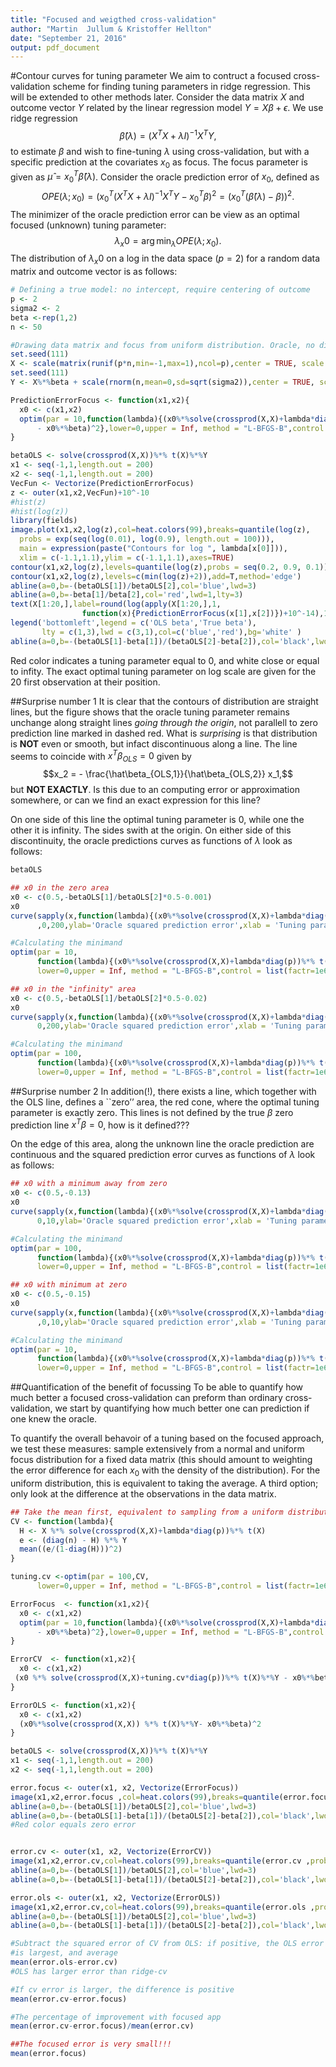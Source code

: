 ```yaml
---
title: "Focused and weigthed cross-validation"
author: "Martin  Jullum & Kristoffer Hellton"
date: "September 21, 2016"
output: pdf_document
---
```


#Contour curves for tuning parameter
We aim to contruct a focused cross-validation scheme for finding tuning parameters in ridge regression. This will be extended to other methods later. Consider the data matrix $X$ and outcome vector $Y$ related by the linear regression model $Y = X \beta + \epsilon$. We use ridge regression 
$$\hat \beta(\lambda) = (X^TX+\lambda I)^{-1}X^TY,$$ 
to estimate $\beta$ and wish to fine-tuning $\lambda$ using cross-validation, but with a specific prediction at the covariates $x_0$ as focus. The focus parameter is given as $\hat\mu = x_0^T \hat \beta (\lambda)$. 
Consider the oracle prediction error of $x_0$, defined as
$$OPE(\lambda; x_0) = (x_0^T(X^TX+\lambda I)^{-1}X^TY-x_0^T\beta)^2 = (x_0^T(\hat \beta(\lambda)-\beta))^2.$$
The minimizer of the oracle prediction error can be view as an optimal focused (unknown) tuning parameter: 
$$\lambda_x0 = \arg\min_\lambda OPE(\lambda; x_0).$$
The distribution of $\lambda_x0$ on a log in the data space $(p=2)$ for a random data matrix and outcome vector is as follows:
```r
# Defining a true model: no intercept, require centering of outcome 
p <- 2
sigma2 <- 2
beta <-rep(1,2)   
n <- 50

#Drawing data matrix and focus from uniform distribution. Oracle, no distributed outcome?
set.seed(111)
X <- scale(matrix(runif(p*n,min=-1,max=1),ncol=p),center = TRUE, scale = FALSE)
set.seed(111)
Y <- X%*%beta + scale(rnorm(n,mean=0,sd=sqrt(sigma2)),center = TRUE, scale = FALSE)

PredictionErrorFocus <- function(x1,x2){
  x0 <- c(x1,x2)
  optim(par = 10,function(lambda){(x0%*%solve(crossprod(X,X)+lambda*diag(p))%*% t(X)%*%Y
      - x0%*%beta)^2},lower=0,upper = Inf, method = "L-BFGS-B",control = list(factr=1e6))$par
}

betaOLS <- solve(crossprod(X,X))%*% t(X)%*%Y
x1 <- seq(-1,1,length.out = 200)
x2 <- seq(-1,1,length.out = 200)
VecFun <- Vectorize(PredictionErrorFocus)
z <- outer(x1,x2,VecFun)+10^-10
#hist(z)
#hist(log(z))
library(fields)
image.plot(x1,x2,log(z),col=heat.colors(99),breaks=quantile(log(z),
  probs = exp(seq(log(0.01), log(0.9), length.out = 100))),
  main = expression(paste("Contours for log ", lambda[x[0]])),
  xlim = c(-1.1,1.1),ylim = c(-1.1,1.1),axes=TRUE)
contour(x1,x2,log(z),levels=quantile(log(z),probs = seq(0.2, 0.9, 0.1)),add=T,method='edge')
contour(x1,x2,log(z),levels=c(min(log(z)+2)),add=T,method='edge')
abline(a=0,b=-(betaOLS[1])/betaOLS[2],col='blue',lwd=3)
abline(a=0,b=-beta[1]/beta[2],col='red',lwd=1,lty=3)
text(X[1:20,],label=round(log(apply(X[1:20,],1,
                function(x){PredictionErrorFocus(x[1],x[2])})+10^-14),1))
legend('bottomleft',legend = c('OLS beta','True beta'),
       lty = c(1,3),lwd = c(3,1),col=c('blue','red'),bg='white' )
abline(a=0,b=-(betaOLS[1]-beta[1])/(betaOLS[2]-beta[2]),col='black',lwd=2,lty=2)

```

Red color indicates a tuning parameter equal to 0, and white close or equal to infity. The exact optimal tuning parameter on log scale are given for the 20 first observation at their position. 

##Surprise number 1
It is clear that the contours of distribution are straight lines, but the figure shows that the oracle tuning parameter remains unchange along straight lines *going through the origin*, not parallell to zero prediction line marked in dashed red. 
What is *surprising* is that distribution is **NOT** even or smooth, but infact discontinuous along a line. The line seems to coincide with $x^T\beta_{OLS} = 0$ given by
$$x_2 = - \frac{\hat\beta_{OLS,1}}{\hat\beta_{OLS,2}} x_1,$$ 
but **NOT EXACTLY**. Is this due to an computing error or approximation somewhere, or can we find an exact expression for this line?

On one side of this line the optimal tuning parameter is 0, while one the other it is infinity. The sides swith at the origin. On either side of this discontinuity, the oracle predictions curves as functions of $\lambda$ look as follows: 
```r
betaOLS

## x0 in the zero area 
x0 <- c(0.5,-betaOLS[1]/betaOLS[2]*0.5-0.001)
x0
curve(sapply(x,function(lambda){(x0%*%solve(crossprod(X,X)+lambda*diag(p))%*% t(X)%*%Y- x0%*%beta)^2})
      ,0,200,ylab='Oracle squared prediction error',xlab = 'Tuning parameter')

#Calculating the minimand
optim(par = 10,
      function(lambda){(x0%*%solve(crossprod(X,X)+lambda*diag(p))%*% t(X)%*%Y- x0%*%beta)^2},
      lower=0,upper = Inf, method = "L-BFGS-B",control = list(factr=1e6))$par

## x0 in the "infinity" area 
x0 <- c(0.5,-betaOLS[1]/betaOLS[2]*0.5-0.02)
x0
curve(sapply(x,function(lambda){(x0%*%solve(crossprod(X,X)+lambda*diag(p))%*% t(X)%*%Y- x0%*%beta)^2}),
      0,200,ylab='Oracle squared prediction error',xlab = 'Tuning parameter')

#Calculating the minimand
optim(par = 100,
      function(lambda){(x0%*%solve(crossprod(X,X)+lambda*diag(p))%*% t(X)%*%Y- x0%*%beta)^2},
      lower=0,upper = Inf, method = "L-BFGS-B",control = list(factr=1e6))$par


```

##Surprise number 2
In addition(!), there exists a line, which together with the OLS line, defines a ``zero'' area, the red cone, where the optimal tuning parameter is exactly zero.  This lines is not defined by the true $\beta$ zero prediction line $x^T\beta = 0$, how is it defined???

On the edge of this area, along the unknown line the oracle prediction are continuous and the squared prediction error curves as functions of $\lambda$ look as follows: 

```r
## x0 with a minimum away from zero
x0 <- c(0.5,-0.13)
x0
curve(sapply(x,function(lambda){(x0%*%solve(crossprod(X,X)+lambda*diag(p))%*% t(X)%*%Y- x0%*%beta)^2}),
      0,10,ylab='Oracle squared prediction error',xlab = 'Tuning parameter')

#Calculating the minimand
optim(par = 100,
      function(lambda){(x0%*%solve(crossprod(X,X)+lambda*diag(p))%*% t(X)%*%Y- x0%*%beta)^2},
      lower=0,upper = Inf, method = "L-BFGS-B",control = list(factr=1e6))$par

## x0 with minimum at zero
x0 <- c(0.5,-0.15)
x0
curve(sapply(x,function(lambda){(x0%*%solve(crossprod(X,X)+lambda*diag(p))%*% t(X)%*%Y- x0%*%beta)^2})
      ,0,10,ylab='Oracle squared prediction error',xlab = 'Tuning parameter')

#Calculating the minimand
optim(par = 10,
      function(lambda){(x0%*%solve(crossprod(X,X)+lambda*diag(p))%*% t(X)%*%Y- x0%*%beta)^2},
      lower=0,upper = Inf, method = "L-BFGS-B",control = list(factr=1e6))$par

```

##Quantification of the benefit of focussing
To be able to quantify how much better a focused cross-validation can preform than ordinary cross-validation, we start by quantifying how much better one can prediction if one knew the oracle. 

To quantify the overall behavoir of a tuning based on the focused approach, we test these measures: sample extensively from a normal and uniform focus distribution for a fixed data matrix (this should amount to weighting the error difference for each $x_0$ with the density of the distribution). For the uniform distribution, this is equivalent to taking the average. A third option; only look at the difference at the observations in the data matrix. 

```r
## Take the mean first, equivalent to sampling from a uniform distribution
CV <- function(lambda){
  H <- X %*% solve(crossprod(X,X)+lambda*diag(p))%*% t(X) 
  e <- (diag(n) - H) %*% Y
  mean((e/(1-diag(H)))^2)
}

tuning.cv <-optim(par = 100,CV,
      lower=0,upper = Inf, method = "L-BFGS-B",control = list(factr=1e6))$par

ErrorFocus  <- function(x1,x2){
  x0 <- c(x1,x2)
  optim(par = 10,function(lambda){(x0%*%solve(crossprod(X,X)+lambda*diag(p))%*% t(X)%*%Y
      - x0%*%beta)^2},lower=0,upper = Inf, method = "L-BFGS-B",control = list(factr=1e6))$value 
}

ErrorCV  <- function(x1,x2){
  x0 <- c(x1,x2)
 (x0 %*% solve(crossprod(X,X)+tuning.cv*diag(p))%*% t(X)%*%Y - x0%*%beta)^2
}

ErrorOLS <- function(x1,x2){
  x0 <- c(x1,x2)
  (x0%*%solve(crossprod(X,X)) %*% t(X)%*%Y- x0%*%beta)^2
}

betaOLS <- solve(crossprod(X,X))%*% t(X)%*%Y
x1 <- seq(-1,1,length.out = 200)
x2 <- seq(-1,1,length.out = 200)

error.focus <- outer(x1, x2, Vectorize(ErrorFocus))
image(x1,x2,error.focus ,col=heat.colors(99),breaks=quantile(error.focus ,probs = 1 - exp(-seq(log(1), log(50), length.out = 100))),main = 'Error of focused oracle tuning')
abline(a=0,b=-(betaOLS[1])/betaOLS[2],col='blue',lwd=3)
abline(a=0,b=-(betaOLS[1]-beta[1])/(betaOLS[2]-beta[2]),col='black',lwd=2)
#Red color equals zero error 


error.cv <- outer(x1, x2, Vectorize(ErrorCV))
image(x1,x2,error.cv,col=heat.colors(99),breaks=quantile(error.cv ,probs=seq(0,1, length.out = 100)),main ='Error of CV')
abline(a=0,b=-(betaOLS[1])/betaOLS[2],col='blue',lwd=3)
abline(a=0,b=-(betaOLS[1]-beta[1])/(betaOLS[2]-beta[2]),col='black',lwd=2)

error.ols <- outer(x1, x2, Vectorize(ErrorOLS))
image(x1,x2,error.cv,col=heat.colors(99),breaks=quantile(error.ols ,probs=seq(0,1, length.out = 100)),main ='Error of OLS')
abline(a=0,b=-(betaOLS[1])/betaOLS[2],col='blue',lwd=3)
abline(a=0,b=-(betaOLS[1]-beta[1])/(betaOLS[2]-beta[2]),col='black',lwd=2)

#Subtract the squared error of CV from OLS: if positive, the OLS error
#is largest, and average
mean(error.ols-error.cv)
#OLS has larger error than ridge-cv

#If cv error is larger, the difference is positive
mean(error.cv-error.focus)

#The percentage of improvement with focused app
mean(error.cv-error.focus)/mean(error.cv)

##The focused error is very small!!!
mean(error.focus)

```



